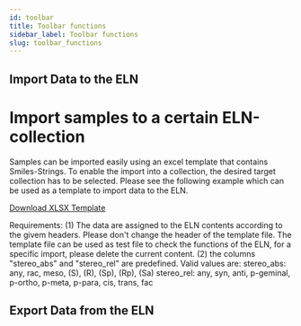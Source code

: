```yaml
---
id: toolbar
title: Toolbar functions
sidebar_label: Toolbar functions
slug: toolbar_functions
---
```


## Import Data to the ELN
# Import samples to a certain ELN-collection

Samples can be imported easily using an excel template that contains Smiles-Strings. To enable the import into a collection, the desired target collection has to be selected. 
Please see the following example which can be used as a template to import data to the ELN. 

[Download XLSX Template](https://github.com/ComPlat/chemotion_saurus/blob/master/static/files/template%20_sample_import.xlsx) 

Requirements: 
(1) The data are assigned to the ELN contents according to the givem headers. Please don't change the header of the template file. The template file can be used as test file to check the functions of the ELN, for a specific import, please delete the current content.
(2) the columns "stereo_abs" and "stereo_rel" are predefined. Valid values are: 
stereo_abs: any, rac, meso, (S), (R), (Sp), (Rp), (Sa)
stereo_rel: any, syn, anti, p-geminal, p-ortho, p-meta, p-para, cis, trans, fac


## Export Data from the ELN
